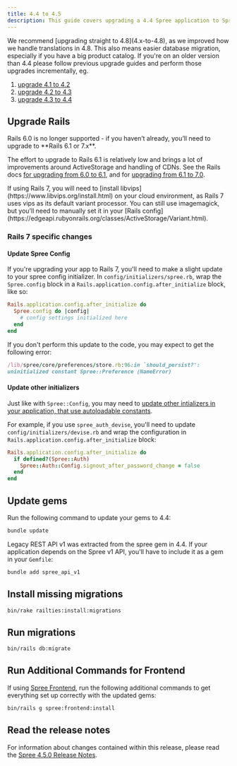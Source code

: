 ```yaml
---
title: 4.4 to 4.5
description: This guide covers upgrading a 4.4 Spree application to Spree 4.5
---
```


<Warning>
We recommend [upgrading straight to 4.8](4.x-to-4.8), as we improved how we handle translations in 4.8.
This also means easier database migration, especially if you have a big product catalog.
</Warning>

<Note>
If you're on an older version than 4.4 please follow previous upgrade guides and perform those upgrades incrementally, eg.

1. [upgrade 4.1 to 4.2](4.1-to-4.2)
2. [upgrade 4.2 to 4.3](4.2-to-4.3)
3. [upgrade 4.3 to 4.4](4.3-to-4.4)
</Note>

## Upgrade Rails

<Warning>
Rails 6.0 is no longer supported - if you haven’t already, you’ll need to upgrade to **Rails 6.1 or 7.x**. 
</Warning>

The effort to upgrade to Rails 6.1 is relatively low and brings a lot of improvements around ActiveStorage and handling of CDNs. See the Rails docs [for upgrading from 6.0 to 6.1](https://edgeguides.rubyonrails.org/upgrading_ruby_on_rails.html#upgrading-from-rails-6-0-to-rails-6-1), and for [upgrading from 6.1 to 7.0](https://edgeguides.rubyonrails.org/upgrading_ruby_on_rails.html#upgrading-from-rails-6-1-to-rails-7-0).

<Note>
If using Rails 7, you will need to [install libvips](https://www.libvips.org/install.html) on your cloud environment, as Rails 7 uses vips as its default variant processor. You can still use imagemagick, but you’ll need to manually set it in your [Rails config](https://edgeapi.rubyonrails.org/classes/ActiveStorage/Variant.html).
</Note>

### Rails 7 specific changes

#### Update Spree Config

If you're upgrading your app to Rails 7, you'll need to make a slight update to your spree config initializer. In `config/initializers/spree.rb`, wrap the `Spree.config` block in a `Rails.application.config.after_initialize` block, like so:

```ruby
Rails.application.config.after_initialize do
  Spree.config do |config|
    # config settings initialized here
  end
end
```

If you don't perform this update to the code, you may expect to get the following error:

```ruby
/lib/spree/core/preferences/store.rb:96:in `should_persist?': 
uninitialized constant Spree::Preference (NameError)
```

#### Update other initializers

Just like with `Spree::Config`, you may need to [update other intializers in your application, that use autoloadable constants](https://rubyonrails.org/2021/9/3/autoloading-in-rails-7-get-ready).

For example, if you use `spree_auth_devise`, you'll need to update `config/initializers/devise.rb` and wrap the configuration in `Rails.application.config.after_initialize` block:

```ruby
Rails.application.config.after_initialize do
  if defined?(Spree::Auth)
    Spree::Auth::Config.signout_after_password_change = false
  end
end
```

## Update gems

Run the following command to update your gems to 4.4:

```bash
bundle update
```

Legacy REST API v1 was extracted from the spree gem in 4.4. If your application depends on the Spree v1 API, you'll have to include it as a gem in your `Gemfile`:

```bash
bundle add spree_api_v1
```

## Install missing migrations

```bash
bin/rake railties:install:migrations
```

## Run migrations

```bash
bin/rails db:migrate
```

## Run Additional Commands for Frontend

If using [Spree Frontend](https://github.com/spree/spree_rails_frontend), run the following additional commands to get everything set up correctly with the updated gems:

```bash
bin/rails g spree:frontend:install
```

## Read the release notes

For information about changes contained within this release, please read the [Spree 4.5.0 Release Notes](https://github.com/spree/spree/releases/tag/v4.5.0).
